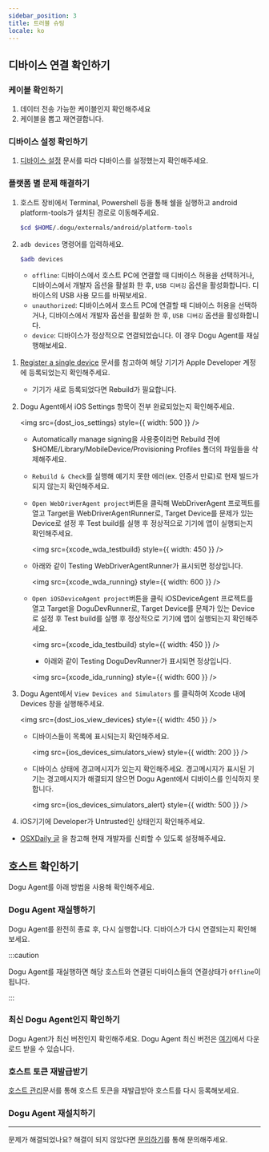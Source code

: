 ```yaml
---
sidebar_position: 3
title: 트러블 슈팅
locale: ko
---
```




## 디바이스 연결 확인하기

### 케이블 확인하기

1. 데이터 전송 가능한 케이블인지 확인해주세요
2. 케이블을 뽑고 재연결합니다.

### 디바이스 설정 확인하기

1. [디바이스 설정](/device-farm/device/settings) 문서를 따라 디바이스를 설정했는지 확인해주세요.

### 플랫폼 별 문제 해결하기

<Tabs>
<TabItem value="android" label="Android" default>

1. 호스트 장비에서 Terminal, Powershell 등을 통해 쉘을 실행하고 android platform-tools가 설치된 경로로 이동해주세요.

   ```sh
   $cd $HOME/.dogu/externals/android/platform-tools
   ```

2. `adb devices` 명령어를 입력하세요.

   ```sh
   $adb devices
   ```

   - `offline`: 디바이스에서 호스트 PC에 연결할 때 디바이스 허용을 선택하거나, 디바이스에서 개발자 옵션을 활설화 한 후, `USB 디버깅` 옵션을 활성화합니다.
     디바이스의 USB 사용 모드를 바꿔보세요.
   - `unauthorized`: 디바이스에서 호스트 PC에 연결할 때 디바이스 허용을 선택하거나, 디바이스에서 개발자 옵션을 활설화 한 후, `USB 디버깅` 옵션을 활성화합니다.
   - `device`: 디바이스가 정상적으로 연결되었습니다. 이 경우 Dogu Agent를 재실행해보세요.

</TabItem>
<TabItem value="ios" label="iOS" default>

1. [Register a single device](https://developer.apple.com/help/account/register-devices/register-a-single-device) 문서를 참고하여 해당 기기가 Apple Developer 계정에 등록되었는지 확인해주세요.

   - 기기가 새로 등록되었다면 Rebuild가 필요합니다.

2. Dogu Agent에서 iOS Settings 항목이 전부 완료되었는지 확인해주세요.

   <img src={dost_ios_settings} style={{ width: 500 }} />

   - Automatically manage signing을 사용중이라면 Rebuild 전에 $HOME/Library/MobileDevice/Provisioning Profiles 폴더의 파일들을 삭제해주세요.

   - `Rebuild & Check`를 실행해 예기치 못한 에러(ex. 인증서 만료)로 현재 빌드가 되지 않는지 확인해주세요.
   - `Open WebDriverAgent project`버튼을 클릭해 WebDriverAgent 프로젝트를 열고 Target을 WebDriverAgentRunner로, Target Device를 문제가 있는 Device로 설정 후 Test build를 실행 후 정상적으로 기기에 앱이 실행되는지 확인해주세요.

     <img src={xcode_wda_testbuild} style={{ width: 450 }} />

   - 아래와 같이 Testing WebDriverAgentRunner가 표시되면 정상입니다.

     <img src={xcode_wda_running} style={{ width: 600 }} />

   - `Open iOSDeviceAgent project`버튼을 클릭 iOSDeviceAgent 프로젝트를 열고 Target을 DoguDevRunner로, Target Device를 문제가 있는 Device로 설정 후 Test build를 실행 후 정상적으로 기기에 앱이 실행되는지 확인해주세요.

     <img src={xcode_ida_testbuild} style={{ width: 450 }} />

     - 아래와 같이 Testing DoguDevRunner가 표시되면 정상입니다.

     <img src={xcode_ida_running} style={{ width: 600 }} />

3. Dogu Agent에서 `View Devices and Simulators` 를 클릭하여 Xcode 내에 Devices 창을 실행해주세요.

   <img src={dost_ios_view_devices} style={{ width: 450 }} />

   - 디바이스들이 목록에 표시되는지 확인해주세요.

     <img src={ios_devices_simulators_view} style={{ width: 200 }} />

   - 디바이스 상태에 경고메시지가 있는지 확인해주세요. 경고메시지가 표시된 기기는 경고메시지가 해결되지 않으면 Dogu Agent에서 디바이스를 인식하지 못합니다.

     <img src={ios_devices_simulators_alert} style={{ width: 500 }} />

4. iOS기기에 Developer가 Untrusted인 상태인지 확인해주세요.

- [OSXDaily 글](https://osxdaily.com/2021/05/07/how-to-trust-an-app-on-iphone-ipad-to-fix-untrusted-developer-message/) 을 참고해 현재 개발자를 신뢰할 수 있도록 설정해주세요.

</TabItem>
</Tabs>

## 호스트 확인하기

Dogu Agent를 아래 방법을 사용해 확인해주세요.

### Dogu Agent 재실행하기

Dogu Agent를 완전히 종료 후, 다시 실행합니다. 디바이스가 다시 연결되는지 확인해보세요.

:::caution

Dogu Agent를 재실행하면 해당 호스트와 연결된 디바이스들의 연결상태가 `Offline`이 됩니다.

:::

### 최신 Dogu Agent인지 확인하기

Dogu Agent가 최신 버전인지 확인해주세요. Dogu Agent 최신 버전은 [여기](https://dogutech.io/downloads/dost)에서 다운로드 받을 수 있습니다.

### 호스트 토큰 재발급받기

[호스트 관리](/management/organization/host)문서를 통해 호스트 토큰을 재발급받아 호스트를 다시 등록해보세요.

### Dogu Agent 재설치하기

---

문제가 해결되었나요? 해결이 되지 않았다면 [문의하기](https://dogutech.io/contact-us)를 통해 문의해주세요.

```

```
